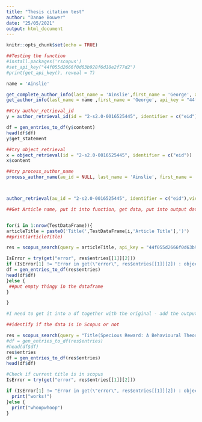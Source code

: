 ---
title: "Thesis citation test"
author: "Danae Bouwer"
date: "25/05/2021"
output: html_document
---

```{r setup, include=FALSE}
knitr::opts_chunk$set(echo = TRUE)
```

```{r}
##Testing the function
#install.packages('rscopus')
#set_api_key("44f055d2666f0d63b928f6d10e2f77d2")
#print(get_api_key(), reveal = T)

name = 'Ainslie'

get_complete_author_info(last_name = 'Ainslie',first_name = 'George', api_key = "44f055d2666f0d63b928f6d10e2f77d2")
get_author_info(last_name = name ,first_name = 'George', api_key = "44f055d2666f0d63b928f6d10e2f77d2")

##try author_retrieval_id
y = author_retrieval_id(id = "2-s2.0-0016525445", identifier = c("eid"))

df = gen_entries_to_df(y$content)
head(df$df)
y$get_statement

##try object_retrieval
x = object_retrieval(id = "2-s2.0-0016525445", identifier = c("eid"))
x$content

##try process_author_name
process_author_name(au_id = NULL, last_name = 'Ainslie', first_name = 'George', affil_id = NULL, api_key = NULL, verbose = TRUE, headers = NULL)



author_retrieval(au_id = "2-s2.0-0016525445", identifier = c("eid"),view = c("STANDARD"),api_key = "44f055d2666f0d63b928f6d10e2f77d2")

```

```{r}
##Get Article name, put it into function, get data, put into output dataframe


for(i in 1:nrow(TestDataFrame)){
articleTitle = paste0('Title(',TestDataFrame[i,'Article Title'],')')
##print(articleTitle)

res = scopus_search(query = articleTitle, api_key = "44f055d2666f0d63b928f6d10e2f77d2", max_count = 1,count = 1)

IsError = try(get("error", res$entries[[1]][2]))
if (IsError[1] != "Error in get(\"error\", res$entries[[1]][2]) : object 'error' not found\n" ) {
df = gen_entries_to_df(res$entries)
head(df$df)
}else {
 ##put empty thingy in the dataframe
}

}

#I need to get it into a df together with the original - add the output into a dataframe but then concatenate them all


```

```{r}
##identify if the data is in Scopus or not

res = scopus_search(query = "Title(Specious Reward: A Behavioural Theory of Impulsiveness and Impulse Control)", api_key = "44f055d2666f0d63b928f6d10e2f77d2",view = "COMPLETE", max_count = 1,count = 1)
#df = gen_entries_to_df(res$entries)
#head(df$df)
res$entries
df = gen_entries_to_df(res$entries)
head(df$df)

#Check if current title is in scopus
IsError = try(get("error", res$entries[[1]][2]))

if (IsError[1] != "Error in get(\"error\", res$entries[[1]][2]) : object 'error' not found\n" ) {
  print("works!")
}else {
  print("whoopwhoop")
}


```


